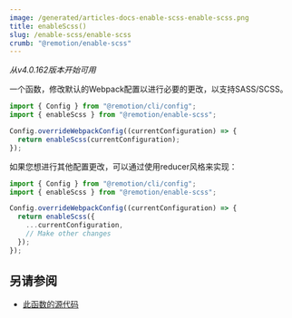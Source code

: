 ```yaml
---
image: /generated/articles-docs-enable-scss-enable-scss.png
title: enableScss()
slug: /enable-scss/enable-scss
crumb: "@remotion/enable-scss"
---
```


_从v4.0.162版本开始可用_

一个函数，修改默认的Webpack配置以进行必要的更改，以支持SASS/SCSS。

```ts twoslash title="remotion.config.ts"
import { Config } from "@remotion/cli/config";
import { enableScss } from "@remotion/enable-scss";

Config.overrideWebpackConfig((currentConfiguration) => {
  return enableScss(currentConfiguration);
});
```

如果您想进行其他配置更改，可以通过使用reducer风格来实现：

```ts twoslash title="remotion.config.ts"
import { Config } from "@remotion/cli/config";
import { enableScss } from "@remotion/enable-scss";

Config.overrideWebpackConfig((currentConfiguration) => {
  return enableScss({
    ...currentConfiguration,
    // Make other changes
  });
});
```

## 另请参阅

- [此函数的源代码](https://github.com/remotion-dev/remotion/blob/main/packages/enable-scss/src/enable-scss.ts)

